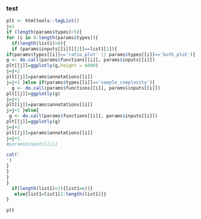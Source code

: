 
### test
```r
plt <- htmltools::tagList()
j=1
if (length(params$types)>5){
for (i in 8:length(params$types)){
  if(length(list1)>0){
  if (params$inputs[[i]][[2]]==list1[1]){
if(params$types[[i]]=='ratio_plot' || params$types[[i]]=='both_plot'){
g <- do.call(params$functions[[i]], params$inputs[[i]])
plt[[j]]=ggplotly(g,height = 6000)
j=j+1
plt[[j]]=params$annotations[[i]]
j=j+1 }else if(params$types[[i]]=='sample_complexity'){
  g <- do.call(params$functions[[i]], params$inputs[[i]])
plt[[j]]=ggplotly(g)
j=j+1
plt[[j]]=params$annotations[[i]]
j=j+1 }else{
 g <- do.call(params$functions[[i]], params$inputs[[i]])
plt[[j]]=ggplotly(g)
j=j+1
plt[[j]]=params$annotations[[i]]
j=j+1
#params$inputs[[i]]

cat('
')
}
}
}
}
  if(length(list1)<2){list1=c()}
   else{list1=list1[2:length(list1)]}
}
```

```r
plt
```
